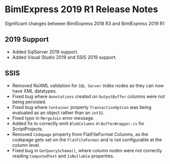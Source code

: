 # BimlExpress 2019 R1 Release Notes

Significant changes between BimlExpress 2018 R3 and BimlExpress 2019 R1

## 2019 Support
* Added SqlServer 2019 support. 
* Added Visual Studio 2019 and SSIS 2019 support. 

## SSIS

* Removed NoXML validation for `SQL Server` index nodes as they can now have XML datatypes.
* Fixed bug where `Annotations` created on `OutputBuffer` columns were not being persisted.
* Fixed bug where `Container` property `TransactionOption` was being evaluated as an object rather than an `int32`.
* Fixed typo in `MergeJoin` error message.
* Added fix to correctly emit `BlobColumns` in `BufferWrapper.cs` for ScriptProjects. 
* Removed `Codepage` property from FlatFileFormat Columns, as the codepage gets set on the `FlatFileFormat` and is not configurable at the column level.
* Fixed bug in `GetQuerySchema()`, where column nodes were not correctly reading `ComputedText` and `IsNullable` properties.
